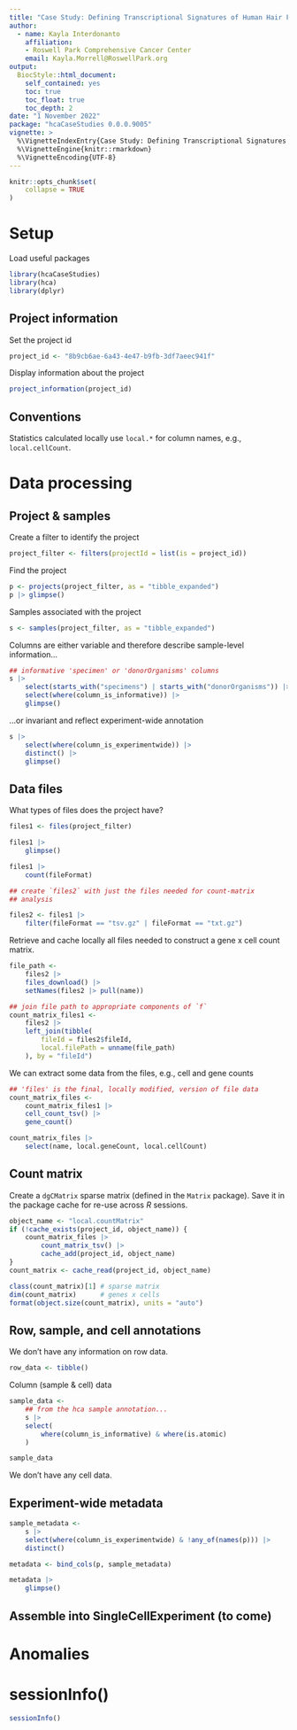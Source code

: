 ```yaml
---
title: "Case Study: Defining Transcriptional Signatures of Human Hair Follicle Cell States"
author:
  - name: Kayla Interdonanto
    affiliation:
    - Roswell Park Comprehensive Cancer Center
    email: Kayla.Morrell@RoswellPark.org
output:
  BiocStyle::html_document:
    self_contained: yes
    toc: true
    toc_float: true
    toc_depth: 2
date: "1 November 2022"
package: "hcaCaseStudies 0.0.0.9005"
vignette: >
  %\VignetteIndexEntry{Case Study: Defining Transcriptional Signatures of Human Hair Follicle Cell States }
  %\VignetteEngine{knitr::rmarkdown}
  %\VignetteEncoding{UTF-8}
---
```


```r
knitr::opts_chunk$set(
    collapse = TRUE
)
```

# Setup

Load useful packages

```r
library(hcaCaseStudies)
library(hca)
library(dplyr)
```

## Project information

Set the project id

```r
project_id <- "8b9cb6ae-6a43-4e47-b9fb-3df7aeec941f"
```

Display information about the project

```r
project_information(project_id)
```

## Conventions

Statistics calculated locally use `local.*` for column names, e.g.,
`local.cellCount`.

# Data processing

## Project & samples

Create a filter to identify the project

```r
project_filter <- filters(projectId = list(is = project_id))
```

Find the project

```r
p <- projects(project_filter, as = "tibble_expanded")
p |> glimpse()
```

Samples associated with the project

```r
s <- samples(project_filter, as = "tibble_expanded")
```

Columns are either variable and therefore describe sample-level
information...

```r
## informative 'specimen' or 'donorOrganisms' columns
s |>
    select(starts_with("specimens") | starts_with("donorOrganisms")) |>
    select(where(column_is_informative)) |>
    glimpse()
```

...or invariant and reflect experiment-wide annotation

```r
s |>
    select(where(column_is_experimentwide)) |>
    distinct() |>
    glimpse()
```

## Data files

What types of files does the project have?

```r
files1 <- files(project_filter)

files1 |>
    glimpse()

files1 |>
    count(fileFormat)

## create `files2` with just the files needed for count-matrix
## analysis

files2 <- files1 |>
    filter(fileFormat == "tsv.gz" | fileFormat == "txt.gz")
```

Retrieve and cache locally all files needed to construct a gene x cell
count matrix.

```r
file_path <-
    files2 |>
    files_download() |>
    setNames(files2 |> pull(name))

## join file path to appropriate components of `f`
count_matrix_files1 <-
    files2 |>
    left_join(tibble(
        fileId = files2$fileId,
        local.filePath = unname(file_path)
    ), by = "fileId")
```

We can extract some data from the files, e.g., cell and gene counts

```r
## 'files' is the final, locally modified, version of file data
count_matrix_files <-
    count_matrix_files1 |>
    cell_count_tsv() |>
    gene_count()

count_matrix_files |>
    select(name, local.geneCount, local.cellCount)
```

## Count matrix

Create a `dgCMatrix` sparse matrix (defined in the `Matrix`
package). Save it in the package cache for re-use across _R_ sessions.

<!--
add `eval = !nzchar(Sys.getenv("GITHUB_ACTIONS"))` if requires
more than 7 GB
-->

```r
object_name <- "local.countMatrix"
if (!cache_exists(project_id, object_name)) {
    count_matrix_files |>
        count_matrix_tsv() |>
        cache_add(project_id, object_name)
}
count_matrix <- cache_read(project_id, object_name)

class(count_matrix)[1] # sparse matrix
dim(count_matrix)      # genes x cells
format(object.size(count_matrix), units = "auto")
```

## Row, sample, and cell annotations

We don't have any information on row data.

```r
row_data <- tibble()
```

Column (sample & cell) data

```r
sample_data <-
    ## from the hca sample annotation...
    s |>
    select(
        where(column_is_informative) & where(is.atomic)
    )

sample_data
```

We don't have any cell data.

## Experiment-wide metadata

```r
sample_metadata <-
    s |>
    select(where(column_is_experimentwide) & !any_of(names(p))) |>
    distinct()

metadata <- bind_cols(p, sample_metadata)

metadata |>
    glimpse()
```

## Assemble into SingleCellExperiment (to come)

# Anomalies

# sessionInfo() {.unnumbered}

```r
sessionInfo()
```
